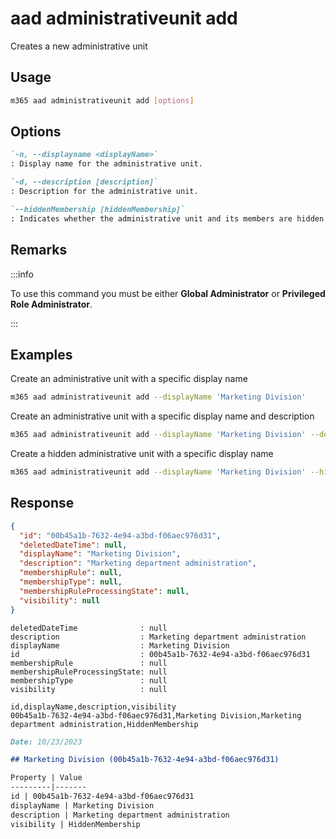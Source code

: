 
# aad administrativeunit add

Creates a new administrative unit

## Usage

```sh
m365 aad administrativeunit add [options]
```

## Options

```md definition-list
`-n, --displayname <displayName>`
: Display name for the administrative unit.

`-d, --description [description]`
: Description for the administrative unit.

`--hiddenMembership [hiddenMembership]`
: Indicates whether the administrative unit and its members are hidden.
```

<Global />

## Remarks

:::info

To use this command you must be either **Global Administrator** or **Privileged Role Administrator**.

:::

## Examples

Create an administrative unit with a specific display name

```sh
m365 aad administrativeunit add --displayName 'Marketing Division'
```

Create an administrative unit with a specific display name and description

```sh
m365 aad administrativeunit add --displayName 'Marketing Division' --description 'Marketing department administration'
```

Create a hidden administrative unit with a specific display name

```sh
m365 aad administrativeunit add --displayName 'Marketing Division' --hiddenMembership
```

## Response

<Tabs>
  <TabItem value="JSON">

  ```json
  {
    "id": "00b45a1b-7632-4e94-a3bd-f06aec976d31",
    "deletedDateTime": null,
    "displayName": "Marketing Division",
    "description": "Marketing department administration",
    "membershipRule": null,
    "membershipType": null,
    "membershipRuleProcessingState": null,
    "visibility": null
  }
  ```

  </TabItem>
  <TabItem value="Text">

  ```text
  deletedDateTime              : null
  description                  : Marketing department administration
  displayName                  : Marketing Division
  id                           : 00b45a1b-7632-4e94-a3bd-f06aec976d31
  membershipRule               : null
  membershipRuleProcessingState: null
  membershipType               : null
  visibility                   : null
  ```

  </TabItem>
  <TabItem value="CSV">

  ```csv
  id,displayName,description,visibility
  00b45a1b-7632-4e94-a3bd-f06aec976d31,Marketing Division,Marketing department administration,HiddenMembership
  ```

  </TabItem>
  <TabItem value="Markdown">

  ```md
  Date: 10/23/2023

  ## Marketing Division (00b45a1b-7632-4e94-a3bd-f06aec976d31)

  Property | Value
  ---------|-------
  id | 00b45a1b-7632-4e94-a3bd-f06aec976d31
  displayName | Marketing Division
  description | Marketing department administration
  visibility | HiddenMembership
  ```

  </TabItem>
</Tabs>